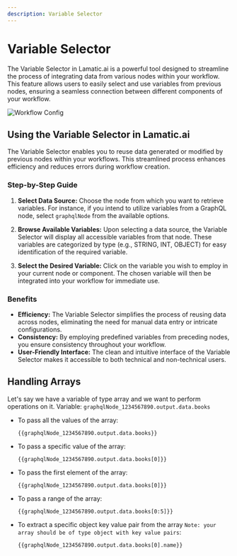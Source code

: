 ```yaml
---
description: Variable Selector
---
```


# Variable Selector

The Variable Selector in Lamatic.ai is a powerful tool designed to streamline the process of integrating data from various nodes within your workflow. This feature allows users to easily select and use variables from previous nodes, ensuring a seamless connection between different components of your workflow.

![Workflow Config](/assets/variable_selector.png)

## Using the Variable Selector in Lamatic.ai

The Variable Selector enables you to reuse data generated or modified by previous nodes within your workflows. This streamlined process enhances efficiency and reduces errors during workflow creation.

### Step-by-Step Guide

1. **Select Data Source:** Choose the node from which you want to retrieve variables. For instance, if you intend to utilize variables from a GraphQL node, select `graphqlNode` from the available options.

2. **Browse Available Variables:** Upon selecting a data source, the Variable Selector will display all accessible variables from that node. These variables are categorized by type (e.g., STRING, INT, OBJECT) for easy identification of the required variable.

3. **Select the Desired Variable:** Click on the variable you wish to employ in your current node or component. The chosen variable will then be integrated into your workflow for immediate use.

### Benefits

* **Efficiency:** The Variable Selector simplifies the process of reusing data across nodes, eliminating the need for manual data entry or intricate configurations.
* **Consistency:** By employing predefined variables from preceding nodes, you ensure consistency throughout your workflow.
* **User-Friendly Interface:** The clean and intuitive interface of the Variable Selector makes it accessible to both technical and non-technical users.

## Handling Arrays

Let's say we have a variable of type array and we want to perform operations on it.
Variable: `graphqlNode_1234567890.output.data.books`

- To pass all the values of the array:
  ```
  {{graphqlNode_1234567890.output.data.books}}
  ```

- To pass a specific value of the array:
  ```
  {{graphqlNode_1234567890.output.data.books[0]}}
  ```

- To pass the first element of the array:
  ```
  {{graphqlNode_1234567890.output.data.books[0]}}
  ```

- To pass a range of the array:
  ```
  {{graphqlNode_1234567890.output.data.books[0:5]}}
  ```

- To extract a specific object key value pair from the array `Note: your array should be of type object with key value pairs`:
  ```
  {{graphqlNode_1234567890.output.data.books[0].name}}
  ```